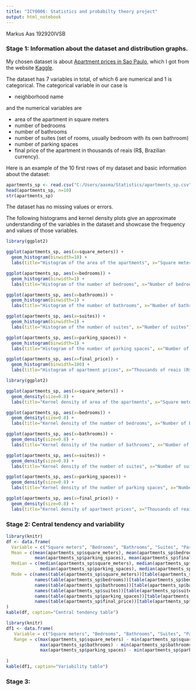 ```yaml
---
title: "ICY0006: Statistics and probabilty theory project"
output: html_notebook
---
```

Markus Aas 192920IVSB


### Stage 1: Information about the dataset and distribution graphs.
My chosen dataset is about [Apartment prices in Sao Paulo](https://www.kaggle.com/felipecabueno/apartment-prices-in-sao-paulo-br-2020), which I got from the website [Kaggle](https://www.kaggle.com/).

The dataset has 7 variables in total, of which 6 are numerical and 1 is categorical. The categorical variable in our case is

* neighborhood name

and the numerical variables are

* area of the apartment in square meters 
* number of bedrooms 
* number of bathrooms
* number of suites (set of rooms, usually bedroom with its own bathroom)
* number of parking spaces
* final price of the apartment in thousands of reais (R$, Brazilian currency).

Here is an example of the 10 first rows of my dataset and basic information about the dataset:
```r
apartments_sp <- read.csv("C:/Users/aasma/Statistics/apartments_sp.csv")
head(apartments_sp, n=10)
str(apartments_sp)
```

The dataset has no missing values or errors.

The following histograms and kernel density plots give an approximate understanding of the variables in the dataset and showcase the frequency and values of those variables. 
```r
library(ggplot2)

ggplot(apartments_sp, aes(x=square_meters)) +
  geom_histogram(binwidth=10) +
  labs(title="Histogram of the area of the apartments", x="Square meters")

ggplot(apartments_sp, aes(x=bedrooms)) +
  geom_histogram(binwidth=1) +
  labs(title="Histogram of the number of bedrooms", x="Number of bedrooms")

ggplot(apartments_sp, aes(x=bathrooms)) +
  geom_histogram(binwidth=1) +
  labs(title="Histogram of the number of bathrooms", x="Number of bathrooms")

ggplot(apartments_sp, aes(x=suites)) +
  geom_histogram(binwidth=1) +
  labs(title="Histogram of the number of suites", x="Number of suites")

ggplot(apartments_sp, aes(x=parking_spaces)) +
  geom_histogram(binwidth=1) +
  labs(title="Histogram of the number of parking spaces", x="Number of parking spaces")

ggplot(apartments_sp, aes(x=final_price)) +
  geom_histogram(binwidth=100) +
  labs(title="Histogram of apartment prices", x="Thousands of reais (R$)")
```
```r
library(ggplot2)

ggplot(apartments_sp, aes(x=square_meters)) +
  geom_density(size=0.8) +
  labs(title="Kernel density of area of the apartments", x="Square meters")

ggplot(apartments_sp, aes(x=bedrooms)) +
  geom_density(size=0.8) +
  labs(title="Kernel density of the number of bedrooms", x="Number of bedrooms")

ggplot(apartments_sp, aes(x=bathrooms)) +
  geom_density(size=0.8) +
  labs(title="Kernel density of the number of bathrooms", x="Number of bathrooms")

ggplot(apartments_sp, aes(x=suites)) +
  geom_density(size=0.8) +
  labs(title="Kernel density of the number of suites", x="Number of suites")

ggplot(apartments_sp, aes(x=parking_spaces)) +
  geom_density(size=0.8) +
  labs(title="Kernel density of the number of parking spaces", x="Number of parking spaces")

ggplot(apartments_sp, aes(x=final_price)) +
  geom_density(size=0.8) +
  labs(title="Kernel density of apartment prices", x="Thousands of reais (R$)")
```

### Stage 2: Central tendency and variability

```r
library(knitr)
df <- data.frame(
  Variable = c("Square meters", "Bedrooms", "Bathrooms", "Suites", "Parking spaces", "Final price"),
  Mean = c(mean(apartments_sp$square_meters), mean(apartments_sp$bedrooms), mean(apartments_sp$bathrooms), mean(apartments_sp$suites),
           mean(apartments_sp$parking_spaces), mean(apartments_sp$final_price)),
  Median = c(median(apartments_sp$square_meters), median(apartments_sp$bedrooms), median(apartments_sp$bathrooms), median(apartments_sp$suites),
             median(apartments_sp$parking_spaces), median(apartments_sp$final_price)),
  Mode = c(names(table(apartments_sp$square_meters))[table(apartments_sp$square_meters)==max(table(apartments_sp$square_meters))],
           names(table(apartments_sp$bedrooms))[table(apartments_sp$bedrooms)==max(table(apartments_sp$bedrooms))],
           names(table(apartments_sp$bathrooms))[table(apartments_sp$bathrooms)==max(table(apartments_sp$bathrooms))],
           names(table(apartments_sp$suites))[table(apartments_sp$suites)==max(table(apartments_sp$suites))],
           names(table(apartments_sp$parking_spaces))[table(apartments_sp$parking_spaces)==max(table(apartments_sp$parking_spaces))],
           names(table(apartments_sp$final_price))[table(apartments_sp$final_price)==max(table(apartments_sp$final_price))])
)
kable(df, caption="Central tendency table")
```

```r
library(knitr)
df1 <- data.frame(
   Variable = c("Square meters", "Bedrooms", "Bathrooms", "Suites", "Parking spaces", "Final price"),
   Range = c(max(apartments_sp$square_meters) - min(apartments_sp$square_meters), max(apartments_sp$bedrooms) - min(apartments_sp$bedrooms),
             max(apartments_sp$bathrooms) - min(apartments_sp$bathrooms), max(apartments_sp$suites) - min(apartments_sp$suites),
             max(apartments_sp$parking_spaces) - min(apartments_sp$parking_spaces), max(apartments_sp$final_price) - min(apartments_sp$final_price)),
   
)
kable(df1, caption="Variability table")
```


### Stage 3:


